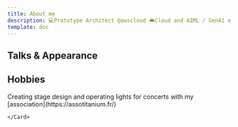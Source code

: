 ```yaml
---
title: About me
description: 💻Prototype Architect @awscloud 🌥Cloud and AIML / GenAI enthusiast 🎚Stage lighting passionate
template: doc
---
```


## Talks & Appearance

## Hobbies

<CardGrid>
	<Card title="Ligthing Design" icon="instagram">
  Creating stage design and operating lights for concerts with my [association](https://assotitanium.fr/)
	</Card>

  <Card title="Music" icon="seti:audio">
		
	</Card>
</CardGrid>